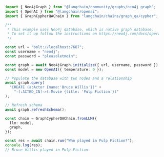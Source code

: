 ```typescript
import { Neo4jGraph } from "@langchain/community/graphs/neo4j_graph";
import { OpenAI } from "@langchain/openai";
import { GraphCypherQAChain } from "langchain/chains/graph_qa/cypher";

/**
 * This example uses Neo4j database, which is native graph database.
 * To set it up follow the instructions on https://neo4j.com/docs/operations-manual/current/installation/.
 */

const url = "bolt://localhost:7687";
const username = "neo4j";
const password = "pleaseletmein";

const graph = await Neo4jGraph.initialize({ url, username, password });
const model = new OpenAI({ temperature: 0 });

// Populate the database with two nodes and a relationship
await graph.query(
  "CREATE (a:Actor {name:'Bruce Willis'})" +
    "-[:ACTED_IN]->(:Movie {title: 'Pulp Fiction'})"
);

// Refresh schema
await graph.refreshSchema();

const chain = GraphCypherQAChain.fromLLM({
  llm: model,
  graph,
});

const res = await chain.run("Who played in Pulp Fiction?");
console.log(res);
// Bruce Willis played in Pulp Fiction.
```